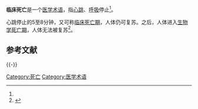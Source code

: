 '''临床死亡'''是一个[[医学术语|医学术语]]，指[[心跳|心跳]]、[[呼吸|呼吸]]停止<ref name="a1"/>。

心跳停止的5至8分钟，又可称[[临床死亡期|临床死亡期]]，人体仍可复苏。之后，人体进入[[生物学死亡期|生物学死亡期]]，人体无法被复苏<ref name="a1">{{Cite web |url=http://news.sohu.com/20120620/n346088418.shtml |title=“临床死亡”离死亡有多远 |accessdate=2016-05-23 |author=责任编辑：UN011 |date=2012-06-20 |work= |publisher=搜狐网 |language=Zh-hans |archive-date=2020-11-05 |archive-url=https://web.archive.org/web/20201105180840/http://news.sohu.com/20120620/n346088418.shtml |dead-url=no }}</ref>。

== 参考文献 ==
{{Reflist}}

{{-}}
{{Death and related topics}}

[[Category:死亡|Category:死亡]]
[[Category:医学术语|Category:医学术语]]